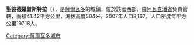 {{expand|time=2015-04-20T16:46:25+00:00}}
{{refimprove|time=2015-04-20T16:46:25+00:00}}
'''聖彼德羅普斯特拉'''（{{lang-es|San Pedro Puxtla}}），是[[薩爾瓦多|薩爾瓦多]]的城鎮，位於該國西部，由[[阿瓦查潘省|阿瓦查潘省]]負責管轄，面積41.42平方公里，海拔高度504米，2007年人口8,167，人口密度每平方公里197.18人。

{{Coord|13|46|N|89|48|W|display=title}}

{{ElSalvador-geo-stub}}
[[Category:薩爾瓦多城市|Category:薩爾瓦多城市]]